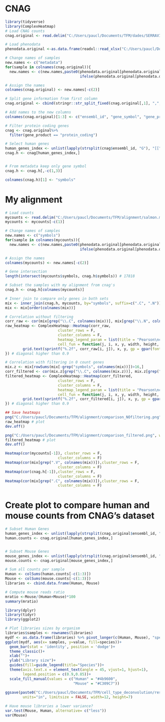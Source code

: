 # CNAG
```r
library(tidyverse)
library(ComplexHeatmap)
# Load CNAG counts
cnag.original <- read.delim("C:/Users/paucl/Documents/TFM/dades/SERRAVIO_03_04_ProcessatCNAG/COUNTS_by_genes/COUNTS_genes_SERRAVIO_03_04", header=T)

# Load phenodata
phenodata.original <-as.data.frame(readxl::read_xlsx("C:/Users/paucl/Documents/TFM/dades/20220406SamplesInfo_VS.xlsx", sheet=1, col_names = T, trim_ws=T))

# Change names of samples
new.names <- c("metadata")
for(sample in colnames(cnag.original)){
  new.names <- c(new.names,paste0(phenodata.original[phenodata.original[,2]==sample,4], "_",
                                  ifelse(phenodata.original[phenodata.original[,2]==sample,"Drug"]=="control", "Ctl", "Trt")))}

# Assign the names
colnames(cnag.original) <- new.names[-c(2)]

# Split gene information from first column
cnag.original <- cbind(stringr::str_split_fixed(cnag.original[,1], ",", n=3), cnag.original)[,-4]

# Add names to the new columns
colnames(cnag.original)[1:3] <- c("ensembl_id", "gene_symbol", "gene_product")

# Filter protein coding genes
cnag <- cnag.original%>%
  filter(gene_product == "protein_coding")

# Select human genes
human_genes_index <- unlist(lapply(strsplit(cnag$ensembl_id, "G"), "[[",1))=="ENS"
cnag.h <- cnag[human_genes_index,]


# From metadata keep only gene symbol
cnag.h <- cnag.h[,-c(1,3)]

colnames(cnag.h)[1] <- "symbols"
```

# My alignment
```r
# Load counts
mycounts <- read.delim("C:/Users/paucl/Documents/TFM/alignment/salmon.merged.gene_counts.tsv", header=T)
mycounts <- mycounts[-c(1)]

# Change names of samples
new.names <- c("symbols")
for(sample in colnames(mycounts)){
  new.names <- c(new.names,paste0(phenodata.original[phenodata.original[,2]==sample,4], "_",
                                  ifelse(phenodata.original[phenodata.original[,2]==sample,"Drug"]=="control", "Ctl", "Trt")))}

# Assign the names
colnames(mycounts) <- new.names[-c(2)]
```


```r
# Gene intersection
length(intersect(mycounts$symbols, cnag.h$symbols)) # 17818

# Subset the samples with my alignment from cnag's
cnag.h <- cnag.h[colnames(mycounts)]

# Inner join to compare only genes in both sets
mix <- inner_join(cnag.h, mycounts, by="symbols", suffix=c(".C", ".N"))
mix <- mix[order(colnames(mix))]

# Correlation without filtering
corr_raw <- cor(mix[grep("\\.C", colnames(mix))], mix[grep("\\.N", colnames(mix))])
raw_heatmap <- ComplexHeatmap::Heatmap(corr_raw, 
                        cluster_rows = F, 
                        cluster_columns = F,
                        heatmap_legend_param = list(title = "Pearson\ncorrelation"),
                        cell_fun = function(j, i, x, y, width, height, fill) {
        grid.text(sprintf("%.2f", corr_raw[i, j]), x, y, gp = gpar(fontsize = 10))
}) # diagonal higher than 0.9

# Correlation with filtering in 0 count genes
mix.z <- mix[rowSums(mix[-grep("symbols", colnames(mix))])>16,]
corr_filtered <- cor(mix.z[grep("\\.C", colnames(mix.z))], mix.z[grep("\\.N", colnames(mix.z))])
filtered_heatmap <- ComplexHeatmap::Heatmap(corr_filtered, 
                        cluster_rows = F, 
                        cluster_columns = F,
                        heatmap_legend_param = list(title = "Pearson\ncorrelation"),
                        cell_fun = function(j, i, x, y, width, height, fill) {
        grid.text(sprintf("%.2f", corr_filtered[i, j]), x, y, gp = gpar(fontsize = 10))
}) # diagonal higher than 0.9

## Save heatmaps
png("C:/Users/paucl/Documents/TFM/alignment/comparison_NOfiltering.png", width=7, height=5, units="in", res=1024)
raw_heatmap # plot
dev.off()

png("C:/Users/paucl/Documents/TFM/alignment/comparison_filtered.png", width=7, height=5, units="in", res=1024)
filtered_heatmap # plot
dev.off()

Heatmap(cor(mycounts[-1]), cluster_rows = F, 
                        cluster_columns = F)
Heatmap(cor(mix[grep(".V", colnames(mix))]),cluster_rows = F, 
                        cluster_columns = F)
Heatmap(cor(cnag.h[-1]),cluster_rows = F, 
                        cluster_columns = F)
Heatmap(cor(mix[grep(".C", colnames(mix))]),cluster_rows = F, 
                        cluster_columns = F)
```

# Create plot to compare human and mouse counts from CNAG's dataset
```r
# Subset Human Genes
human_genes_index <- unlist(lapply(strsplit(cnag.original$ensembl_id, "G"), "[[",1))=="ENS"
human.counts <- cnag.original[human_genes_index,]


# Subset Mouse Genes
mouse_genes_index <- unlist(lapply(strsplit(cnag.original$ensembl_id, "M"), "[[",1))=="ENS"
mouse.counts <- cnag.original[mouse_genes_index,]

# Sum all counts per sample
Human <- colSums(human.counts[-c(1:3)])
Mouse <- colSums(mouse.counts[-c(1:3)])
libraries <- cbind.data.frame(Human, Mouse)

# Compute mouse reads ratio
mratio <-Mouse/(Human+Mouse)*100
summary(mratio)

library(dplyr)
library(tidyr)
library(ggplot2)

# Plot libraries sizes by organism
libraries$samples <- rownames(libraries)
mydf <- as.data.frame(libraries) %>% pivot_longer(c(Human, Mouse), "species")
ggplot(mydf, aes(x= samples, y=value, fill=species))+
  geom_bar(stat = 'identity', position = 'dodge')+
  theme_classic()+
  xlab("")+
  ylab("Library size")+
  guides(fill=guide_legend(title="Species"))+
  theme(axis.text.x = element_text(angle = 45, vjust=1, hjust=1),
        legend.position = c(0.9,0.85))+
  scale_fill_manual(values = c("Human" = "#4b9600",
                               "Mouse" = "#C309C7"))
  
ggsave(paste0("C:/Users/paucl/Documents/TFM/cell_type_deconvolution/results/librarysize.png"),
        units="in", limitsize = FALSE, width=12, height=7)  

# Have mouse libraries a lower variance?
var.test(Mouse, Human, alternative= c("less"))
var(Mouse)
```